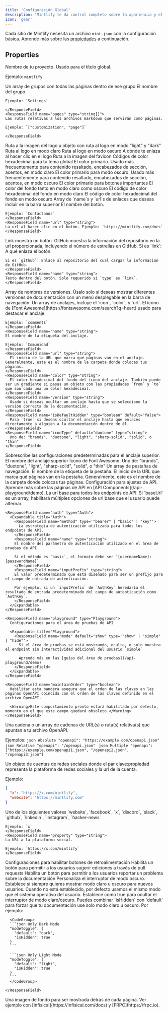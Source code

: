 ```yaml
---
title: 'Configuración Global'
description: 'Mintlify te da control completo sobre la apariencia y el funcionamiento de tu documentación usando el archivo mint.json'
icon: 'gear'
---
```


Cada sitio de Mintlify necesita un archivo `mint.json` con la configuración básica. Aprende más sobre las [propiedades](#properties) a continuación.

## Properties

<ResponseField name="name" type="string" required>
Nombre de tu proyecto. Usado para el título global.

Ejemplo: `mintlify`

</ResponseField>

<ResponseField name="navigation" type="Navigation[]" required>
  Un array de grupos con todas las páginas dentro de ese grupo
  <Expandable title="Navigation">
    <ResponseField name="group" type="string">
    El nombre del grupo.

    Ejemplo: `Settings`

    </ResponseField>
    <ResponseField name="pages" type="string[]">
    Las rutas relativas a los archivos markdown que servirán como páginas.

    Ejemplo: `["customization", "page"]`

    </ResponseField>

  </Expandable>
</ResponseField>

<ResponseField name="logo" type="string or object">
  Ruta a la imagen del logo u objeto con ruta al logo en modo "light" y "dark"
  <Expandable title="Logo">
    <ResponseField name="light" type="string">
      Ruta al logo en modo claro
    </ResponseField>
    <ResponseField name="dark" type="string">
      Ruta al logo en modo oscuro
    </ResponseField>
    <ResponseField name="href" type="string" default="/">
      A dónde te enlaza al hacer clic en el logo
    </ResponseField>
  </Expandable>
</ResponseField>

<ResponseField name="favicon" type="string">
  Ruta a la imagen del favicon
</ResponseField>

<ResponseField name="colors" type="Colors">
  Códigos de color hexadecimal para tu tema global
  <Expandable title="Colors">
    <ResponseField name="primary" type="string" required>
      El color primario. Usado más frecuentemente para contenido resaltado, encabezados de sección, acentos, en modo claro
    </ResponseField>
    <ResponseField name="light" type="string">
      El color primario para modo oscuro. Usado más frecuentemente para contenido resaltado, encabezados de sección, acentos, en modo oscuro
    </ResponseField>
    <ResponseField name="dark" type="string">
      El color primario para botones importantes
    </ResponseField>
    <ResponseField name="background" type="object">
      El color del fondo tanto en modo claro como oscuro
      <Expandable title="Object">
        <ResponseField name="light" type="string" required>
          El código de color hexadecimal del fondo en modo claro
        </ResponseField>
        <ResponseField name="dark" type="string" required>
          El código de color hexadecimal del fondo en modo oscuro
        </ResponseField>
      </Expandable>
    </ResponseField>
  </Expandable>
</ResponseField>

<ResponseField name="topbarLinks" type="TopbarLink[]">
  Array de `name`s y `url`s de enlaces que deseas incluir en la barra superior
  <Expandable title="TopbarLink">
    <ResponseField name="name" type="string">
    El nombre del botón.

    Ejemplo: `Contáctanos`
    </ResponseField>
    <ResponseField name="url" type="string">
    La url al hacer clic en el botón. Ejemplo: `https://mintlify.com/docs`
    </ResponseField>

  </Expandable>
</ResponseField>

<ResponseField name="topbarCtaButton" type="Call to Action">
  <Expandable title="Topbar Call to Action">
    <ResponseField name="type" type={'"link" or "github"'} default="link">
    Link muestra un botón. GitHub muestra la información del repositorio en la url proporcionada, incluyendo el número de estrellas en GitHub.
    </ResponseField>
    <ResponseField name="url" type="string">
    Si es `link`: A qué enlaza el botón.
    
    Si es `github`: Enlace al repositorio del cual cargar la información de GitHub.
    </ResponseField>
    <ResponseField name="name" type="string">
    Texto dentro del botón. Solo requerido si `type` es `link`.
    </ResponseField>

  </Expandable>
</ResponseField>

<ResponseField name="versions" type="string[]">
  Array de nombres de versiones. Úsalo solo si deseas mostrar diferentes versiones
  de documentación con un menú desplegable en la barra de navegación.
</ResponseField>

<ResponseField name="anchors" type="Anchor[]">
  Un array de anclajes, incluye el `icon`, `color`, y `url`.
  <Expandable title="Anchor">
    <ResponseField name="icon" type="string">
    El ícono de [Font Awesome](https://fontawesome.com/search?q=heart) usado para destacar el anclaje.

    Ejemplo: `comments`
    </ResponseField>
    <ResponseField name="name" type="string">
    El nombre de la etiqueta del anclaje.

    Ejemplo: `Comunidad`
    </ResponseField>
    <ResponseField name="url" type="string">
      El inicio de la URL que marca qué páginas van en el anclaje. Generalmente, este es el nombre de la carpeta donde colocas tus páginas.
    </ResponseField>
    <ResponseField name="color" type="string">
      El color hexadecimal del fondo del ícono del anclaje. También puede ser un gradiente si pasas un objeto con las propiedades `from` y `to` que son cada una un color hexadecimal.
    </ResponseField>
    <ResponseField name="version" type="string">
      Usado si deseas ocultar un anclaje hasta que se seleccione la versión correcta de la documentación.
    </ResponseField>
    <ResponseField name="isDefaultHidden" type="boolean" default="false">
      Pasa `true` si deseas ocultar el anclaje hasta que enlaces directamente a alguien a la documentación dentro de él.
    </ResponseField>
    <ResponseField name="iconType" default="duotone" type="string">
      Uno de: "brands", "duotone", "light", "sharp-solid", "solid", o "thin"
    </ResponseField>

  </Expandable>
</ResponseField>

<ResponseField name="topAnchor" type="Object">
  Sobrescribe las configuraciones predeterminadas para el anclaje superior.
  <Expandable title="Object">
    <ResponseField name="name" default="Documentation" type="string">
      El nombre del anclaje superior
    </ResponseField>
    <ResponseField name="icon" default="book-open" type="string">
      Ícono de Font Awesome.
    </ResponseField>
    <ResponseField name="iconType" default="duotone" type="string">
      Uno de: "brands", "duotone", "light", "sharp-solid", "solid", o "thin"
    </ResponseField>
  </Expandable>
</ResponseField>

<ResponseField name="tabs" type="Tabs[]">
  Un array de pestañas de navegación.
  <Expandable title="Tabs">
    <ResponseField name="name" type="string">
      El nombre de la etiqueta de la pestaña.
    </ResponseField>
    <ResponseField name="url" type="string">
      El inicio de la URL que marca qué páginas van en la pestaña. Generalmente,
      este es el nombre de la carpeta donde colocas tus páginas.
    </ResponseField>
  </Expandable>
</ResponseField>

<ResponseField name="api" type="API">
  Configuración para ajustes de API. Aprende más sobre las páginas de API en [API Components](/api-playground/demo).
  <Expandable title="API">
    <ResponseField name="baseUrl" type="string">
      La url base para todos los endpoints de API. Si `baseUrl` es un array, habilitará múltiples opciones
      de url base que el usuario puede alternar.
    </ResponseField>

    <ResponseField name="auth" type="Auth">
      <Expandable title="Auth">
        <ResponseField name="method" type='"bearer" | "basic" | "key"'>
          La estrategia de autenticación utilizada para todos los endpoints de API.
        </ResponseField>
        <ResponseField name="name" type="string">
        El nombre del parámetro de autenticación utilizado en el área de pruebas de API.

        Si el método es `basic`, el formato debe ser `[usernameName]:[passwordName]`
        </ResponseField>
        <ResponseField name="inputPrefix" type="string">
        El valor predeterminado que está diseñado para ser un prefijo para el campo de entrada de autenticación.

        Por ejemplo, si un `inputPrefix` de `AuthKey` heredaría el resultado de entrada predeterminado del campo de autenticación como `AuthKey`.
        </ResponseField>
      </Expandable>
    </ResponseField>

    <ResponseField name="playground" type="Playground">
      Configuraciones para el área de pruebas de API

      <Expandable title="Playground">
        <ResponseField name="mode" default="show" type='"show" | "simple" | "hide"'>
          Si el área de pruebas se está mostrando, oculta, o solo muestra el endpoint sin interactividad adicional del usuario `simple`

          Aprende más en las [guías del área de pruebas](/api-playground/demo)
        </ResponseField>
      </Expandable>
    </ResponseField>

    <ResponseField name="maintainOrder" type="boolean">
      Habilitar esta bandera asegura que el orden de las claves en las páginas OpenAPI coincida con el orden de las claves definido en el archivo OpenAPI.

      <Warning>Este comportamiento pronto estará habilitado por defecto, momento en el que este campo quedará obsoleto.</Warning>
    </ResponseField>

  </Expandable>
</ResponseField>

<ResponseField name="openapi" type="string | string[]">
  Una cadena o un array de cadenas de URL(s) o ruta(s) relativa(s) que apuntan a tu
  archivo OpenAPI.
  
  Ejemplos:
  <CodeGroup>
    ```json Absolute
    "openapi": "https://example.com/openapi.json"
    ```
    ```json Relative
    "openapi": "/openapi.json"
    ```
    ```json Multiple
    "openapi": ["https://example.com/openapi1.json", "/openapi2.json", "/openapi3.json"]
    ```
  </CodeGroup>

</ResponseField>

<ResponseField name="footerSocials" type="FooterSocials">
  Un objeto de cuentas de redes sociales donde el par clave:propiedad representa la plataforma de redes sociales y la url de la cuenta.
  
  Ejemplo: 
  ```json
  {
    "x": "https://x.com/mintlify",
    "website": "https://mintlify.com"
  }
  ```
  <Expandable title="FooterSocials">
    <ResponseField name="[key]" type="string">
    Uno de los siguientes valores `website`, `facebook`, `x`, `discord`, `slack`, `github`, `linkedin`, `instagram`, `hacker-news`
    
    Ejemplo: `x`
    </ResponseField>
    <ResponseField name="property" type="string">
    La URL a la plataforma social.
    
    Ejemplo: `https://x.com/mintlify`
    </ResponseField>
  </Expandable>
</ResponseField>

<ResponseField name="feedback" type="Feedback">
  Configuraciones para habilitar botones de retroalimentación

  <Expandable title="Feedback">
    <ResponseField name="suggestEdit" type="boolean" default="false">
    Habilita un botón para permitir a los usuarios sugerir ediciones a través de pull requests
    </ResponseField>
    <ResponseField name="raiseIssue" type="boolean" default="false">
    Habilita un botón para permitir a los usuarios reportar un problema sobre la documentación
    </ResponseField>
  </Expandable>
</ResponseField>

<ResponseField name="modeToggle" type="ModeToggle">
  Personaliza el interruptor de modo oscuro.
  <Expandable title="ModeToggle">
    <ResponseField name="default" type={'"light" or "dark"'}>
      Establece si siempre quieres mostrar modo claro u oscuro para nuevos usuarios. Cuando no
      está establecido, por defecto usamos el mismo modo que el sistema operativo del usuario.
    </ResponseField>
    <ResponseField name="isHidden" type="boolean" default="false">
      Establece como true para ocultar el interruptor de modo claro/oscuro. Puedes combinar `isHidden` con `default` para forzar que tu documentación use solo modo claro u oscuro. Por ejemplo:
      
      <CodeGroup>
      ```json Only Dark Mode
      "modeToggle": {
        "default": "dark",
        "isHidden": true
      }
      ```

      ```json Only Light Mode
      "modeToggle": {
        "default": "light",
        "isHidden": true
      }
      ```
      </CodeGroup>

    </ResponseField>

  </Expandable>
</ResponseField>

<ResponseField name="backgroundImage" type="string">
  Una imagen de fondo para ser mostrada detrás de cada página. Ver ejemplo con
  [Infisical](https://infisical.com/docs) y [FRPC](https://frpc.io).
</ResponseField>